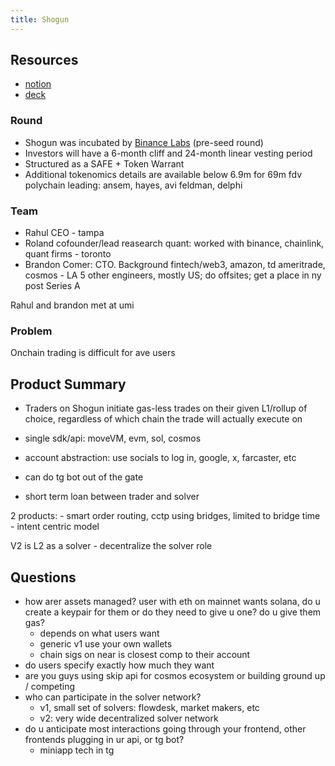 ```yaml
---
title: Shogun
---
```


## Resources

- [notion](https://shogunfi.notion.site/Shogun-Deep-Dive-a9130d7d87a444928a6c0255d2f096b0)
- [deck](https://docsend.com/view/basiq4b9zes6k9cc)

### Round

- Shogun was incubated by [Binance Labs](https://labs.binance.com/en) (pre-seed round)
- Investors will have a 6-month cliff and 24-month linear vesting period
- Structured as a SAFE + Token Warrant
- Additional tokenomics details are available below
6.9m for 69m fdv
polychain leading: ansem, hayes, avi feldman, delphi

### Team

- Rahul CEO  - tampa
- Roland cofounder/lead reasearch quant: worked with binance, chainlink, quant firms - toronto
- Brandon Comer: CTO. Background fintech/web3, amazon, td ameritrade, cosmos - LA
5 other engineers, mostly US; do offsites; get a place in ny post Series A

Rahul and brandon met at umi

### Problem

Onchain trading is difficult for ave users

## Product Summary

- Traders on Shogun initiate gas-less trades on their given L1/rollup of choice, regardless of which chain the trade will actually execute on
- single sdk/api: moveVM, evm, sol, cosmos
- account abstraction: use socials to log in, google, x, farcaster, etc
- can do tg bot out of the gate

- short term loan between trader and solver

2 products: 
- smart order routing, cctp using bridges, limited to bridge time
- intent centric model

V2 is L2 as a solver
    - decentralize the solver role

## Questions

- how arer assets managed? user with eth on mainnet wants solana, do u create a keypair for them or do they need to give u one? do u give them gas?
    - depends on what users want
    - generic v1 use your own wallets
    - chain sigs on near is closest comp to their account

- do users specify exactly how much they want
- are you guys using skip api for cosmos ecosystem or building ground up / competing
- who can participate in the solver network?
    - v1, small set of solvers: flowdesk, market makers, etc  
    - v2: very wide decentralized solver network

- do u anticipate most interactions going through your frontend, other frontends plugging in ur api, or tg bot?
    - miniapp tech in tg
